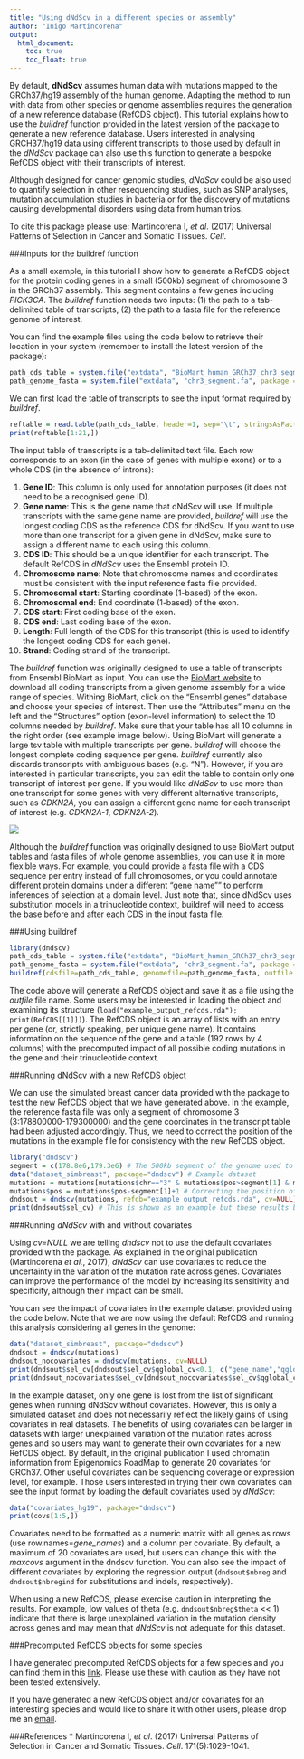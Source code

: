 ```yaml
---
title: "Using dNdScv in a different species or assembly"
author: "Inigo Martincorena"
output: 
  html_document:
    toc: true
    toc_float: true
---
```


By default, **dNdScv** assumes human data with mutations mapped to the GRCh37/hg19 assembly of the human genome. Adapting the method to run with data from other species or genome assemblies requires the generation of a new reference database (RefCDS object). This tutorial explains how to use the *buildref* function provided in the latest version of the package to generate a new reference database. Users interested in analysing GRCH37/hg19 data using different transcripts to those used by default in the *dNdScv* package can also use this function to generate a bespoke RefCDS object with their transcripts of interest.

Although designed for cancer genomic studies, *dNdScv* could be also used to quantify selection in other resequencing studies, such as SNP analyses, mutation accumulation studies in bacteria or for the discovery of mutations causing developmental disorders using data from human trios.

To cite this package please use:
Martincorena I, *et al*. (2017) Universal Patterns of Selection in Cancer and Somatic Tissues. *Cell*.

###Inputs for the buildref function

As a small example, in this tutorial I show how to generate a RefCDS object for the protein coding genes in a small (500kb) segment of chromosome 3 in the GRCh37 assembly. This segment contains a few genes including *PICK3CA*. The *buildref* function needs two inputs: (1) the path to a tab-delimited table of transcripts, (2) the path to a fasta file for the reference genome of interest. 

You can find the example files using the code below to retrieve their location in your system (remember to install the latest version of the package):

```r
path_cds_table = system.file("extdata", "BioMart_human_GRCh37_chr3_segment.txt", package = "dndscv", mustWork = TRUE)
path_genome_fasta = system.file("extdata", "chr3_segment.fa", package = "dndscv", mustWork = TRUE)
```

We can first load the table of transcripts to see the input format required by *buildref*.

```r
reftable = read.table(path_cds_table, header=1, sep="\t", stringsAsFactors=F)
print(reftable[1:21,])
```

The input table of transcripts is a tab-delimited text file. Each row corresponds to an exon (in the case of genes with multiple exons) or to a whole CDS (in the absence of introns):

1. **Gene ID**: This column is only used for annotation purposes (it does not need to be a recognised gene ID).
2. **Gene name**: This is the gene name that dNdScv will use. If multiple transcripts with the same gene name are provided, *buildref* will use the longest coding CDS as the reference CDS for dNdScv. If you want to use more than one transcript for a given gene in dNdScv, make sure to assign a different name to each using this column.
3. **CDS ID**: This should be a unique identifier for each transcript. The default RefCDS in *dNdScv* uses the Ensembl protein ID.
4. **Chromosome name**: Note that chromosome names and coordinates must be consistent with the input reference fasta file provided.
5. **Chromosomal start**: Starting coordinate (1-based) of the exon.
6. **Chromosomal end**: End coordinate (1-based) of the exon.
7. **CDS start**: First coding base of the exon.
8. **CDS end**: Last coding base of the exon.
9. **Length**: Full length of the CDS for this transcript (this is used to identify the longest coding CDS for each gene).
10. **Strand**: Coding strand of the transcript.

The *buildref* function was originally designed to use a table of transcripts from Ensembl BioMart as input. You can use the [BioMart website](https://www.ensembl.org/biomart/martview/) to download all coding transcripts from a given genome assembly for a wide range of species. Withing BioMart, click on the "Ensembl genes" database and choose your species of interest. Then use the "Attributes" menu on the left and the "Structures" option (exon-level information) to select the 10 columns needed by *buildref*. Make sure that your table has all 10 columns in the right order (see example image below). Using BioMart will generate a large tsv table with multiple transcripts per gene. *buildref* will choose the longest complete coding sequence per gene. *buildref* currently also discards transcripts with ambiguous bases (e.g. "N"). However, if you are interested in particular transcripts, you can edit the table to contain only one transcript of interest per gene. If you would like *dNdScv* to use more than one transcript for some genes with very different alternative transcripts, such as *CDKN2A*, you can assign a different gene name for each transcript of interest (e.g. *CDKN2A-1*, *CDKN2A-2*).

![ ](Ensembl_BioMart_screenshot.png)

Although the *buildref* function was originally designed to use BioMart output tables and fasta files of whole genome assemblies, you can use it in more flexible ways. For example, you could provide a fasta file with a CDS sequence per entry instead of full chromosomes, or you could annotate different protein domains under a different "gene name"" to perform inferences of selection at a domain level. Just note that, since dNdScv uses substitution models in a trinucleotide context, buildref will need to access the base before and after each CDS in the input fasta file.

###Using buildref

```r
library(dndscv)
path_cds_table = system.file("extdata", "BioMart_human_GRCh37_chr3_segment.txt", package = "dndscv", mustWork = TRUE)
path_genome_fasta = system.file("extdata", "chr3_segment.fa", package = "dndscv", mustWork = TRUE)
buildref(cdsfile=path_cds_table, genomefile=path_genome_fasta, outfile = "example_output_refcds.rda")
```

The code above will generate a RefCDS object and save it as a file using the *outfile* file name. Some users may be interested in loading the object and examining its structure (```load("example_output_refcds.rda"); print(RefCDS[[1]])```). The RefCDS object is an array of lists with an entry per gene (or, strictly speaking, per unique gene name). It contains information on the sequence of the gene and a table (192 rows by 4 columns) with the precomputed impact of all possible coding mutations in the gene and their trinucleotide context.

###Running dNdScv with a new RefCDS object

We can use the simulated breast cancer data provided with the package to test the new RefCDS object that we have generated above. In the example, the reference fasta file was only a segment of chromosome 3 (3:178800000-179300000) and the gene coordinates in the transcript table had been adjusted accordingly. Thus, we need to correct the position of the mutations in the example file for consistency with the new RefCDS object.

```r
library("dndscv")
segment = c(178.8e6,179.3e6) # The 500kb segment of the genome used to generate the new RefCDS
data("dataset_simbreast", package="dndscv") # Example dataset
mutations = mutations[mutations$chr=="3" & mutations$pos>segment[1] & mutations$pos<segment[2], ] # Restricting the mutations to those inside the segment
mutations$pos = mutations$pos-segment[1]+1 # Correcting the position of the mutations to their position in the reference fasta file used
dndsout = dndscv(mutations, refdb="example_output_refcds.rda", cv=NULL)
print(dndsout$sel_cv) # This is shown as an example but these results based on a few genes should not be trusted
```

###Running *dNdScv* with and without covariates

Using *cv=NULL* we are telling *dndscv* not to use the default covariates provided with the package. As explained in the original publication (Martincorena *et al.*, 2017), *dNdScv* can use covariates to reduce the uncertainty in the variation of the mutation rate across genes. Covariates can improve the performance of the model by increasing its sensitivity and specificity, although their impact can be small. 

You can see the impact of covariates in the example dataset provided using the code below. Note that we are now using the default RefCDS and running this analysis considering all genes in the genome:

```r
data("dataset_simbreast", package="dndscv")
dndsout = dndscv(mutations)
dndsout_nocovariates = dndscv(mutations, cv=NULL)
print(dndsout$sel_cv[dndsout$sel_cv$qglobal_cv<0.1, c("gene_name","qglobal_cv")])
print(dndsout_nocovariates$sel_cv[dndsout_nocovariates$sel_cv$qglobal_cv<0.1, c("gene_name","qglobal_cv")])
```

In the example dataset, only one gene is lost from the list of significant genes when running dNdScv without covariates. However, this is only a simulated dataset and does not necessarily reflect the likely gains of using covariates in real datasets. The benefits of using covariates can be larger in datasets with larger unexplained variation of the mutation rates across genes and so users may want to generate their own covariates for a new RefCDS object. By default, in the original publication I used chromatin information from Epigenomics RoadMap to generate 20 covariates for GRCh37. Other useful covariates can be sequencing coverage or expression level, for example. Those users interested in trying their own covariates can see the input format by loading the default covariates used by *dNdScv*:

```r
data("covariates_hg19", package="dndscv")
print(covs[1:5,])
```

Covariates need to be formatted as a numeric matrix with all genes as rows (use row.names=*gene_names*) and a column per covariate. By default, a maximum of 20 covariates are used, but users can change this with the *maxcovs* argument in the dndscv function. You can also see the impact of different covariates by exploring the regression output (```dndsout$nbreg``` and ```dndsout$nbregind``` for substitutions and indels, respectively).

When using a new RefCDS, please exercise caution in interpreting the results. For example, low values of theta (e.g. ```dndsout$nbreg$theta``` << 1) indicate that there is large unexplained variation in the mutation density across genes and may mean that *dNdScv* is not adequate for this dataset.

###Precomputed RefCDS objects for some species

I have generated precomputed RefCDS objects for a few species and you can find them in this [link](https://github.com/im3sanger/dndscv_data/tree/master/data). Please use these with caution as they have not been tested extensively.

If you have generated a new RefCDS object and/or covariates for an interesting species and would like to share it with other users, please drop me an [email](https://www.sanger.ac.uk/people/directory/martincorena-inigo).

###References
* Martincorena I, *et al*. (2017) Universal Patterns of Selection in Cancer and Somatic Tissues. *Cell*. 171(5):1029-1041.
